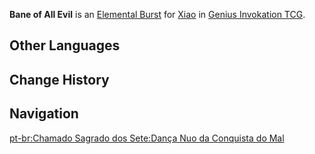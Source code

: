 {{About|the Character Card Skill for [[Genius Invokation TCG]]|the Playable Character Talent|Bane of All Evil}}
{{Genius Invokation TCG Skill Infobox
|title      = Bane of All Evil
|image      = Bane of All Evil Character Card Skill.png
|type       = Elemental Burst
|character  = Xiao
|element    = Anemo
|matching   = 3
|energy     = 2
|effect     = Deals 4 {{Color|Anemo DMG}}. This character gains '''Yaksha's Mask'''.<br><br>
'''Yaksha's Mask''' <br>The character to which this is attached has their '''Physical DMG''' dealt converted to {{color|Anemo DMG}} and they will deal +1 {{color|Anemo DMG}}.<br>'''When the character to which this is attached uses a Plunging Attack:''' +2 additional DMG.<br>'''If the character this card is attached to is the active character, when you perform "Switch Character":''' Spend 1 less Elemental Die. (Once per Round)<br> <u>Duration (Rounds)</u>: 2
|order      = 3
}}
'''Bane of All Evil''' is an [[Character Card Elemental Burst|Elemental Burst]] for [[Xiao (Character Card)|Xiao]] in [[Genius Invokation TCG]].

==Other Languages==
{{Other Languages|Transclude=Bane of All Evil}}

==Change History==
{{Change History|3.7}}

==Navigation==
{{Genius Invokation TCG Skill Navbox|Xiao}}
[[pt-br:Chamado Sagrado dos Sete:Dança Nuo da Conquista do Mal]]